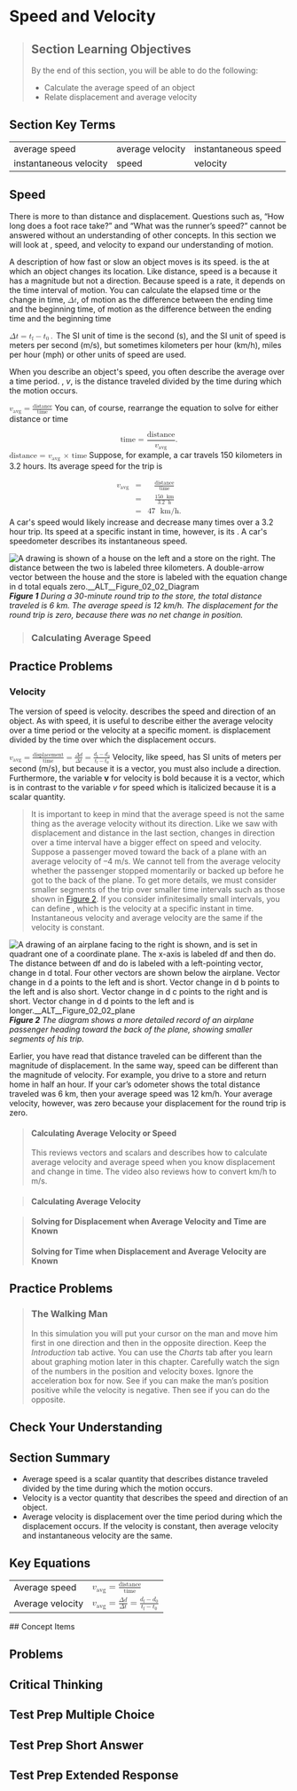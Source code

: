 # Speed and Velocity
> 
> ## Section Learning Objectives
> By the end of this section, you will be able to do the following:
> 
> * Calculate the average speed of an object
> * Relate displacement and average velocity

## Section Key Terms
<table><tr><td>average speed</td><td>average velocity</td><td>instantaneous speed</td></tr><tr><td>instantaneous velocity</td><td>speed</td><td>velocity</td></tr></table>

## Speed
There is more to  than distance and displacement. Questions such as, “How long does a foot race take?” and “What was the runner’s speed?” cannot be answered without an understanding of other concepts. In this section we will look at , speed, and velocity to expand our understanding of motion.

A description of how fast or slow an object moves is its speed.  is the  at which an object changes its location. Like distance, speed is a  because it has a magnitude but not a direction. Because speed is a rate, it depends on the time interval of motion. You can calculate the elapsed time or the change in time,  <math> <mrow>  <mi>Δ</mi><mi>t</mi></mrow></math>, of motion as the difference between the ending time and the beginning time, of motion as the difference between the ending time and the beginning time

<equation id="fs-id1167065852590" class="unnumbered"><label /> <math> <mrow>  <mi>Δ</mi><mi>t</mi><mo>=</mo><msub>   <mi>t</mi>   <mtext>f</mtext>  </msub>  <mo>−</mo><msub>   <mi>t</mi>   <mtext>0</mtext>  </msub>  <mo>.</mo> </mrow></math></equation>
The SI unit of time is the second (s), and the SI unit of speed is meters per second (m/s), but sometimes kilometers per hour (km/h), miles per hour (mph) or other units of speed are used.

When you describe an object's speed, you often describe the average over a time period. , *v*, is the distance traveled divided by the time during which the motion occurs.

<equation id="fs-id1167065950394" class="unnumbered"><label /> <math> <mrow>  <msub>   <mi>v</mi>   <mrow>    <mtext fontstyle="italic">avg</mtext></mrow>  </msub>  <mo>=</mo><mfrac>   <mrow>    <mtext>distance</mtext></mrow>   <mrow>    <mtext>time</mtext></mrow>  </mfrac>  </mrow></math></equation>
You can, of course, rearrange the equation to solve for either distance or time

<equation id="fs-id1167066035462" class="unnumbered"><label /> <math display="block"> <mrow>  <mtext>time = </mtext><mfrac>   <mrow>    <mtext>distance</mtext>   </mrow>   <mrow>    <msub>     <mi>v</mi>     <mrow>      <mtext fontstyle="italic">avg</mtext>     </mrow>    </msub>   </mrow>  </mfrac>  <mtext>.</mtext> </mrow></math></equation>
<equation id="fs-id1167066105188" class="unnumbered"><label /> <math> <mrow>  <mtext>distance = </mtext><msub>   <mi>v</mi>   <mrow>    <mtext fontstyle="italic">avg</mtext>   </mrow>  </msub>  <mtext> × time</mtext> </mrow></math></equation>
Suppose, for example, a car travels 150 kilometers in 3.2 hours. Its average speed for the trip is

<equation id="fs-id1167065827209" class="unnumbered"><label /> <math display="block"> <mrow>  <mtable>   <mtr rowalign="center">    <mtd rowalign="center" columnalign="right">     <mrow>      <msub>       <mi>v</mi>       <mrow>        <mtext fontstyle="italic">avg</mtext></mrow>      </msub>      </mrow>    </mtd>    <mtd rowalign="center"><mo>=</mo></mtd>    <mtd rowalign="center" columnalign="left">     <mrow>      <mfrac>       <mrow>        <mtext>distance</mtext></mrow>       <mrow>        <mtext>time</mtext></mrow>      </mfrac>      </mrow>    </mtd>   </mtr>   <mtr rowalign="center">    <mtd rowalign="center" />    <mtd rowalign="center"><mo>=</mo></mtd>    <mtd rowalign="center" columnalign="left">     <mrow>      <mfrac>       <mrow>        <mn>150</mn><mspace width="0.3em" /><mtext> km</mtext></mrow>       <mrow>        <mn>3.2</mn><mspace width="0.3em" /><mtext> h</mtext></mrow>      </mfrac>      </mrow>    </mtd>   </mtr>   <mtr rowalign="center">    <mtd rowalign="center" />    <mtd rowalign="center"><mo>=</mo></mtd>    <mtd rowalign="center" columnalign="left">     <mrow>      <mn>47</mn><mspace width="0.3em" /><mtext> km/h.</mtext></mrow>    </mtd>   </mtr>  </mtable></mrow></math> </equation>
A car's speed would likely increase and decrease many times over a 3.2 hour trip. Its speed at a specific instant in time, however, is its . A car's speedometer describes its instantaneous speed.


![A drawing is shown of a house on the left and a store on the right. The distance between the two is labeled three kilometers. A double-arrow vector between the house and the store is labeled with the equation change in d total equals zero.__ALT__Figure_02_02_Diagram](__MEDIA_URL__CNX_HSPhysics_02_02_diagram.jpg)
***Figure 1** During a 30-minute round trip to the store, the total distance traveled is 6 km. The average speed is 12 km/h. The displacement for the round trip is zero, because there was no net change in position.*

> ### Calculating Average Speed
## Practice Problems


### Velocity
The  version of speed is velocity.  describes the speed and direction of an object. As with speed, it is useful to describe either the average velocity over a time period or the velocity at a specific moment.  is displacement divided by the time over which the displacement occurs.

<equation id="fs-id1167065850657" class="unnumbered"><label /> <math> <mrow><mstyle mathvariant="bold">  <msub>   <mi>v</mi>   <mrow>    <mtext fontstyle="italic">avg</mtext></mrow>  </msub></mstyle>  <mo>=</mo><mfrac>   <mrow>    <mtext>displacement</mtext></mrow>   <mrow>    <mtext>time</mtext></mrow>  </mfrac>  <mo>=</mo><mfrac>   <mrow>    <mi>Δ</mi><mstyle mathvariant="bold" mathsize="normal"><mi>d</mi></mstyle></mrow>   <mrow>    <mi>Δ</mi><mi>t</mi></mrow>  </mfrac>  <mo>=</mo><mfrac>   <mrow>    <msub>     <mstyle mathvariant="bold" mathsize="normal"><mi>d</mi></mstyle>     <mtext>f</mtext>    </msub>    <mo>−</mo><msub>     <mstyle mathvariant="bold" mathsize="normal"><mi>d</mi></mstyle>     <mn>0</mn>    </msub>    </mrow>   <mrow>    <msub>     <mi>t</mi>     <mtext>f</mtext>    </msub>    <mo>−</mo><msub>     <mi>t</mi>     <mn>0</mn>    </msub>    </mrow>  </mfrac>  </mrow></math></equation>
Velocity, like speed, has SI units of meters per second (m/s), but because it is a vector, you must also include a direction. Furthermore, the variable **v** for velocity is bold because it is a vector, which is in contrast to the variable *v* for speed which is italicized because it is a scalar quantity.

> It is important to keep in mind that the average speed is not the same thing as the average velocity without its direction. Like we saw with displacement and distance in the last section, changes in direction over a time interval have a bigger effect on speed and velocity.
Suppose a passenger moved toward the back of a plane with an average velocity of –4 m/s. We cannot tell from the average velocity whether the passenger stopped momentarily or backed up before he got to the back of the plane. To get more details, we must consider smaller segments of the trip over smaller time intervals such as those shown in [Figure 2](#Figure_02_02_plane). If you consider infinitesimally small intervals, you can define , which is the velocity at a specific instant in time. Instantaneous velocity and average velocity are the same if the velocity is constant.

![A drawing of an airplane facing to the right is shown, and is set in quadrant one of a coordinate plane. The x-axis is labeled df and then do. The distance between df and do is labeled with a left-pointing vector, change in d total. Four other vectors are shown below the airplane. Vector change in d a points to the left and is short. Vector change in d b points to the left and is also short. Vector change in d c points to the right and is short. Vector change in d d points to the left and is longer.__ALT__Figure_02_02_plane](__MEDIA_URL__CNX_HSPhysics_02_02_plane.jpg)
***Figure 2** The diagram shows a more detailed record of an airplane passenger heading toward the back of the plane, showing smaller segments of his trip.*

Earlier, you have read that distance traveled can be different than the magnitude of displacement. In the same way, speed can be different than the magnitude of velocity. For example, you drive to a store and return home in half an hour. If your car’s odometer shows the total distance traveled was 6 km, then your average speed was 12 km/h. Your average velocity, however, was zero because your displacement for the round trip is zero.

> #### Calculating Average Velocity or Speed
> This  reviews vectors and scalars and describes how to calculate average velocity and average speed when you know displacement and change in time. The video also reviews how to convert km/h to m/s.
> 
> 

> #### Calculating Average Velocity

> #### Solving for Displacement when Average Velocity and Time are Known
> #### Solving for Time when Displacement and Average Velocity are Known
## Practice Problems


> ### The Walking Man
> In this simulation you will put your cursor on the man and move him first in one direction and then in the opposite direction. Keep the *Introduction* tab active. You can use the *Charts* tab after you learn about graphing motion later in this chapter. Carefully watch the sign of the numbers in the position and velocity boxes. Ignore the acceleration box for now. See if you can make the man’s position positive while the velocity is negative. Then see if you can do the opposite.
> 
> 

## Check Your Understanding




## Section Summary
* Average speed is a scalar quantity that describes distance traveled divided by the time during which the motion occurs.
* Velocity is a vector quantity that describes the speed and direction of an object.
* Average velocity is displacement over the time period during which the displacement occurs. If the velocity is constant, then average velocity and instantaneous velocity are the same.
## Key Equations
<table><tr><td>Average speed</td><td><math> <mrow>  <msub>   <mi>v</mi>   <mrow>    <mtext>avg</mtext></mrow>  </msub>  <mo>=</mo><mfrac>   <mrow>    <mstyle mathvariant="bold" mathsize="normal"><mtext>distance</mtext></mstyle></mrow>   <mrow>    <mstyle mathvariant="bold" mathsize="normal"><mtext>time</mtext></mstyle></mrow>  </mfrac>  </mrow></math></td></tr><tr><td>Average velocity</td><td><math> <mrow>  <msub>   <mstyle mathvariant="bold" mathsize="normal"><mi>v</mi></mstyle>   <mrow>    <mtext>avg</mtext></mrow>  </msub>  <mo>=</mo><mfrac>   <mrow>    <mi>Δ</mi><mstyle mathvariant="bold" mathsize="normal"><mi>d</mi></mstyle></mrow>   <mrow>    <mi>Δ</mi><mi>t</mi></mrow>  </mfrac>  <mo>=</mo><mfrac>   <mrow>    <msub>     <mstyle mathvariant="bold" mathsize="normal"><mi>d</mi></mstyle>     <mtext>f</mtext>    </msub>    <mo>−</mo><msub>     <mstyle mathvariant="bold" mathsize="normal"><mi>d</mi></mstyle>     <mn>0</mn>    </msub>    </mrow>   <mrow>    <msub>     <mi>t</mi>     <mtext>f</mtext>    </msub>    <mo>−</mo><msub>     <mi>t</mi>     <mn>0</mn>    </msub>    </mrow>  </mfrac>  </mrow></math></td></tr></table>
## Concept Items


## Problems

## Critical Thinking



## Test Prep Multiple Choice




## Test Prep Short Answer




## Test Prep Extended Response

